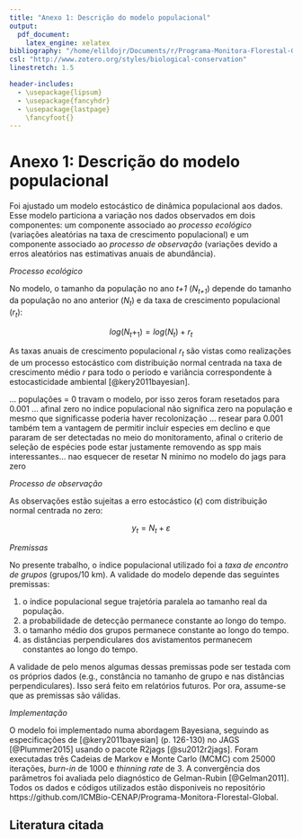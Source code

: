 ```yaml
---
title: "Anexo 1: Descrição do modelo populacional"
output:
  pdf_document:
    latex_engine: xelatex
bibliography: "/home/elildojr/Documents/r/Programa-Monitora-Florestal-Global/report/My_Collection.bib"
csl: "http://www.zotero.org/styles/biological-conservation"
linestretch: 1.5

header-includes:
  - \usepackage{lipsum}
  - \usepackage{fancyhdr}
  - \usepackage{lastpage}
    \fancyfoot{}
---
```

\pagebreak
\pagestyle{fancy}
\fancyhead[CO,CE]{ICMBio/CENAP}
\fancyhead[R]{\thepage}
\renewcommand{\figurename}{Figura}
\renewcommand{\tablename}{Tabela}

# Anexo 1: Descrição do modelo populacional

Foi ajustado um modelo estocástico de dinâmica populacional aos dados. Esse modelo particiona a variação nos dados observados em dois componentes: um componente associado ao *processo ecológico* (variações aleatórias na taxa de crescimento populacional) e um componente associado ao *processo de observação* (variações devido a erros aleatórios nas estimativas anuais de abundância).

*Processo ecológico*

No modelo, o tamanho da população no ano *t+1* (*N~t+1~*) depende do tamanho da população no ano anterior (*N~t~*) e da taxa de crescimento populacional (*r~t~*):


$$
log(N_t+_1) = log(N_t) + r_t
$$

As taxas anuais de crescimento populacional *r~t~* são vistas como realizações de um processo estocástico com distribuição normal centrada na taxa de crescimento médio *r* para todo o período e variância correspondente à estocasticidade ambiental [@kery2011bayesian].

... populações = 0 travam o modelo, por isso zeros foram resetados para 0.001 ... afinal zero no indice populacional não significa zero na população e mesmo que significasse poderia haver recolonização ... resear para 0.001 também tem a vantagem de permitir incluir especies em declino e que pararam de ser detectadas no meio do monitoramento, afinal o criterio de seleção de espécies pode estar justamente removendo as spp mais interessantes... nao esquecer de resetar N minimo no modelo do jags para zero 


*Processo de observação*

As observações estão sujeitas a erro estocástico ($\epsilon$) com distribuição normal centrada no zero:

$$
y_t = N_t + \varepsilon
$$

*Premissas*

No presente trabalho, o índice populacional utilizado foi a *taxa de encontro de grupos* (grupos/10 km). A validade do modelo depende das seguintes premissas:

(1) o índice populacional segue trajetória paralela ao tamanho real da população.
(2) a probabilidade de detecção permanece constante ao longo do tempo. 
(3) o tamanho médio dos grupos permanece constante ao longo do tempo.
(4) as distâncias perpendiculares dos avistamentos permanecem constantes ao longo do tempo.

A validade de pelo menos algumas dessas premissas pode ser testada com os próprios dados (e.g., constância no tamanho de grupo e nas distâncias perpendiculares). Isso será feito em relatórios futuros. Por ora, assume-se que as premissas são válidas.


*Implementação*

O modelo foi implementado numa abordagem Bayesiana, seguindo as especificações de [@kery2011bayesian] (p. 126-130) no JAGS [@Plummer2015] usando o pacote R2jags [@su2012r2jags]. Foram executadas três Cadeias de Markov e Monte Carlo (MCMC) com 25000 iterações, *burn-in* de 1000 e *thinning rate* de 3. A convergência dos parâmetros foi avaliada pelo diagnóstico de Gelman-Rubin [@Gelman2011]. Todos os dados e códigos utilizados estão disponiveis no repositório https://github.com/ICMBio-CENAP/Programa-Monitora-Florestal-Global.


## Literatura citada
<div id="refs"></div>
